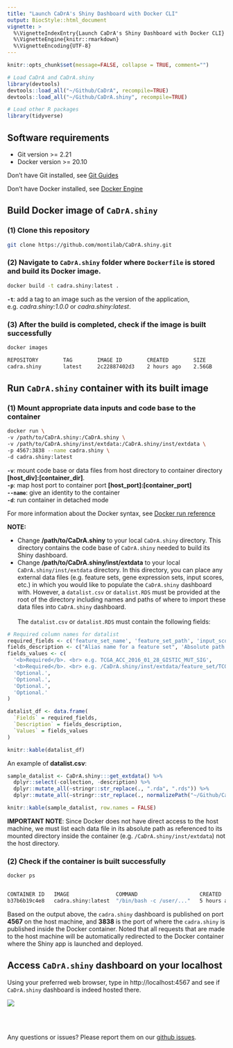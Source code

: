 ```yaml
---
title: "Launch CaDrA's Shiny Dashboard with Docker CLI"
output: BiocStyle::html_document
vignette: >
  %\VignetteIndexEntry{Launch CaDrA's Shiny Dashboard with Docker CLI}
  %\VignetteEngine{knitr::rmarkdown}
  %\VignetteEncoding{UTF-8}
---
```


```r
knitr::opts_chunk$set(message=FALSE, collapse = TRUE, comment="")

# Load CaDrA and CaDrA.shiny
library(devtools)
devtools::load_all("~/Github/CaDrA", recompile=TRUE)
devtools::load_all("~/Github/CaDrA.shiny", recompile=TRUE)

# Load other R packages
library(tidyverse)
```

## Software requirements

- Git version >= 2.21
- Docker version >= 20.10

Don't have Git installed, see [Git Guides](https://github.com/git-guides/install-git)

Don't have Docker installed, see [Docker Engine](https://docs.docker.com/engine/install/)

## Build Docker image of `CaDrA.shiny`

### (1) Clone this repository

```bash
git clone https://github.com/montilab/CaDrA.shiny.git
``` 

### (2) Navigate to `CaDrA.shiny` folder where `Dockerfile` is stored and build its Docker image. 

```bash
docker build -t cadra.shiny:latest .
```
**`-t`**: add a tag to an image such as the version of the application, e.g. *cadra.shiny:1.0.0* or *cadra.shiny:latest*. <br>

### (3) After the build is completed, check if the image is built successfully

```bash
docker images

REPOSITORY        TAG        IMAGE ID        CREATED        SIZE
cadra.shiny       latest     2c22887402d3    2 hours ago    2.56GB
```

## Run `CaDrA.shiny` container with its built image

### (1) Mount appropriate data inputs and code base to the container

```bash    
docker run \
-v /path/to/CaDrA.shiny:/CaDrA.shiny \
-v /path/to/CaDrA.shiny/inst/extdata:/CaDrA.shiny/inst/extdata \
-p 4567:3838 --name cadra.shiny \
-d cadra.shiny:latest 
```

**`-v`**: mount code base or data files from host directory to container directory **[host_div]:[container_dir]**. <br>
**`-p`**: map host port to container port **[host_port]:[container_port]** <br>
**`--name`**: give an identity to the container <br>
**`-d`**: run container in detached mode <br>

For more information about the Docker syntax, see [Docker run reference](https://docs.docker.com/engine/reference/run/)

**NOTE:**

- Change __/path/to/CaDrA.shiny__ to your local `CaDrA.shiny` directory. This directory contains the code base of `CaDrA.shiny` needed to build its Shiny dashboard. <br>
- Change __/path/to/CaDrA.shiny/inst/extdata__ to your local `CaDrA.shiny/inst/extdata` directory. In this directory, you can place any external data files (e.g. feature sets, gene expression sets, input scores, etc.) in which you would like to populate the `CaDrA.shiny` dashboard with. However, a `datalist.csv` or `datalist.RDS` must be provided at the root of the directory including names and paths of where to import these data files into `CaDrA.shiny` dashboard. <br><br> The `datalist.csv` or `datalist.RDS` must contain the following fields: 

```r
# Required column names for datalist
required_fields <- c('feature_set_name', 'feature_set_path', 'input_score_name', 'input_score_path', 'gene_expression_name', 'gene_expression_path')
fields_description <- c("Alias name for a feature set", 'Absolute path to a feature set file. File format: <b>csv</b> or <b>rds</b>.', "Alias name for an input score", 'Absolute path to an input score file. File format: <b>csv</b> or <b>rds</b>.', 'Alias name for a gene expression set', 'Absolute path to a gene expression set file. File format: <b>csv</b> or <b>rds</b>.')
fields_values <- c(
  '<b>Required</b>. <br> e.g. TCGA_ACC_2016_01_28_GISTIC_MUT_SIG', 
  '<b>Required</b>. <br> e.g. /CaDrA.shiny/inst/extdata/feature_set/TCGA_ACC_2016_01_28_GISTIC_MUT_SIG.rds', 
  'Optional.', 
  'Optional.', 
  'Optional.', 
  'Optional.'
)

datalist_df <- data.frame(
  `Fields` = required_fields,
  `Description` = fields_description,
  `Values` = fields_values
)

knitr::kable(datalist_df)
```
An example of __datalist.csv__: <br>
```r
sample_datalist <- CaDrA.shiny:::get_extdata() %>% 
  dplyr::select(-collection, -description) %>% 
  dplyr::mutate_all(~stringr::str_replace(., ".rda", ".rds")) %>% 
  dplyr::mutate_all(~stringr::str_replace(., normalizePath("~/Github/CaDrA/data"), "/CaDrA.shiny/inst/extdata"))

knitr::kable(sample_datalist, row.names = FALSE)
```
__IMPORTANT NOTE__: Since Docker does not have direct access to the host machine, we must list each data file in its absolute path as referenced to its mounted directory inside the container (e.g. `/CaDrA.shiny/inst/extdata`) not the host directory.

### (2) Check if the container is built successfully

```bash
docker ps


CONTAINER ID   IMAGE               COMMAND                    CREATED        STATUS        PORTS                    NAMES
b37b6b19c4e8   cadra.shiny:latest  "/bin/bash -c /user/..."   5 hours ago    Up 5 hours    0.0.0.0:4567->3838/tcp   cadra.shiny
```

Based on the output above, the `cadra.shiny` dashboard is published on port **4567** on the host machine, and **3838** is the port of where the `cadra.shiny` is published inside the Docker container. Noted that all requests that are made to the host machine will be automatically redirected to the Docker container where the Shiny app is launched and deployed.

## Access `CaDrA.shiny` dashboard on your localhost

Using your preferred web browser, type in http://localhost:4567 and see if `CaDrA.shiny` dashboard is indeed hosted there.

<img src="figures/cadra-shiny-landing-page.png"/>

<br><br>

Any questions or issues? Please report them on our [github issues](https://github.com/montilab/CaDrA.shiny/issues).


